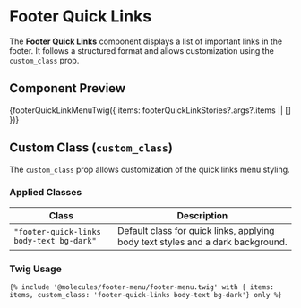 
<Meta title="Molecules/Menu/Footer Quick Link Menu Docs" of={footerQuickLinkStories} name="Footer Quick Link Menu Docs" />

# Footer Quick Links

The **Footer Quick Links** component displays a list of important links in the footer. It follows a structured format and allows customization using the `custom_class` prop.

## Component Preview

<Canvas>
  <Story name="Footer Quick Links">
    {footerQuickLinkMenuTwig({ items: footerQuickLinkStories?.args?.items || [] })}
  </Story>
</Canvas>

## Custom Class (`custom_class`)

The `custom_class` prop allows customization of the quick links menu styling.

### **Applied Classes**
| Class | Description |
|-------|------------|
| `"footer-quick-links body-text bg-dark"` | Default class for quick links, applying body text styles and a dark background. |

### **Twig Usage**
```twig
{% include '@molecules/footer-menu/footer-menu.twig' with { items: items, custom_class: 'footer-quick-links body-text bg-dark'} only %}
